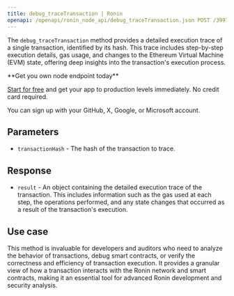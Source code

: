 ---
title: debug_traceTransaction | Ronin
openapi: /openapi/ronin_node_api/debug_traceTransaction.json POST /3997273fc956a67dc6982384500e669e
---

The `debug_traceTransaction` method provides a detailed execution trace of a single transaction, identified by its hash. This trace includes step-by-step execution details, gas usage, and changes to the Ethereum Virtual Machine (EVM) state, offering deep insights into the transaction's execution process.

<Check>
**Get you own node endpoint today**

[Start for free](https://console.chainstack.com/) and get your app to production levels immediately. No credit card required.

You can sign up with your GitHub, X, Google, or Microsoft account.
</Check>


## Parameters

* `transactionHash` - The hash of the transaction to trace.

## Response

* `result` - An object containing the detailed execution trace of the transaction. This includes information such as the gas used at each step, the operations performed, and any state changes that occurred as a result of the transaction's execution.

## Use case

This method is invaluable for developers and auditors who need to analyze the behavior of transactions, debug smart contracts, or verify the correctness and efficiency of transaction execution. It provides a granular view of how a transaction interacts with the Ronin network and smart contracts, making it an essential tool for advanced Ronin development and security analysis.
